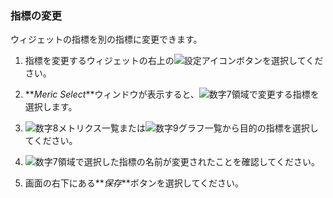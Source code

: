### 指標の変更

ウィジェットの指標を別の指標に変更できます。

1. 指標を変更するウィジェットの右上の![設定アイコン](/img/ico-setting.svg)ボタンを選択してください。

2. **_Meric Select_**ウィンドウが表示すると、![数字7](/img/number-07.png)領域で変更する指標を選択します。

3. ![数字8](/img/number-08.png)メトリクス一覧または![数字9](/img/ic-number-09.svg)グラフ一覧から目的の指標を選択してください。

4. ![数字7](/img/number-07.png)領域で選択した指標の名前が変更されたことを確認してください。

5. 画面の右下にある**_保存_**ボタンを選択してください。
